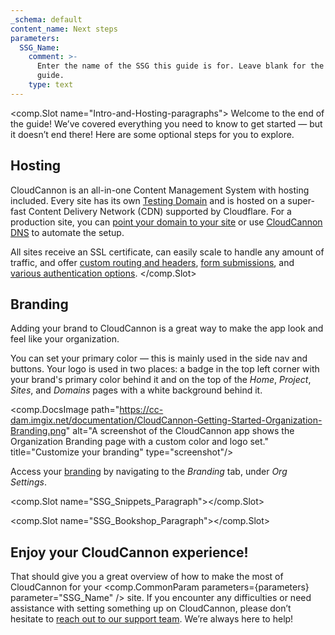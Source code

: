 ```yaml
---
_schema: default
content_name: Next steps
parameters:
  SSG_Name:
    comment: >-
      Enter the name of the SSG this guide is for. Leave blank for the universal
      guide.
    type: text
---
```

<comp.Slot name="Intro-and-Hosting-paragraphs">
  Welcome to the end of the guide! We’ve covered everything you need to know to get started — but it doesn’t end there! Here are some optional steps for you to explore.

  ## Hosting

  CloudCannon is an all-in-one Content Management System with hosting included. Every site has its own [Testing Domain](/documentation/articles/testing-domain/) and is hosted on a super-fast Content Delivery Network (CDN) supported by Cloudflare. For a production site, you can <a href="https://cloudcannon.com/documentation/articles/hosting-your-site-on-a-custom-domain/" target="_blank" rel="noopener">point your domain to your site</a> or use <a href="https://cloudcannon.com/documentation/articles/using-cloudcannon-dns-to-configure-your-custom-domain/" target="_blank" rel="noopener">CloudCannon DNS</a> to automate the setup.

  All sites receive an SSL certificate, can easily scale to handle any amount of traffic, and offer <a href="https://cloudcannon.com/documentation/articles/configuring-custom-routing/#custom-headers" target="_blank" rel="noopener">custom routing and headers</a>, <a href="https://cloudcannon.com/documentation/articles/getting-started-with-forms-on-cloudcannon/" target="_blank" rel="noopener">form submissions</a>, and <a href="https://cloudcannon.com/documentation/articles/adding-password-authentication-to-your-site/" target="_blank" rel="noopener">various authentication options</a>.
</comp.Slot>

## Branding

Adding your brand to CloudCannon is a great way to make the app look and feel like your organization.

You can set your primary color — this is mainly used in the side nav and buttons. Your logo is used in two places: a badge in the top left corner with your brand's primary color behind it and on the top of the *Home*, *Project*, *Sites*, and *Domains* pages with a white background behind it.

<comp.DocsImage path="https://cc-dam.imgix.net/documentation/CloudCannon-Getting-Started-Organization-Branding.png" alt="A screenshot of the CloudCannon app shows the Organization Branding page with a custom color and logo set." title="Customize your branding" type="screenshot"/>

Access your <a href="https://cloudcannon.com/documentation/articles/customizing-cloudcannon-to-match-your-brand/" rel="noreferrer">branding</a> by navigating to the *Branding* tab, under *Org Settings*.

<comp.Slot name="SSG_Snippets_Paragraph"></comp.Slot>

<comp.Slot name="SSG_Bookshop_Paragraph"></comp.Slot>

## Enjoy your CloudCannon experience!

That should give you a great overview of how to make the most of CloudCannon for your <comp.CommonParam parameters={parameters} parameter="SSG_Name" /> site. If you encounter any difficulties or need assistance with setting something up on CloudCannon, please don’t hesitate to <a href="https://cloudcannon.com/documentation/support/" target="_blank" rel="noopener">reach out to our support team</a>. We’re always here to help!